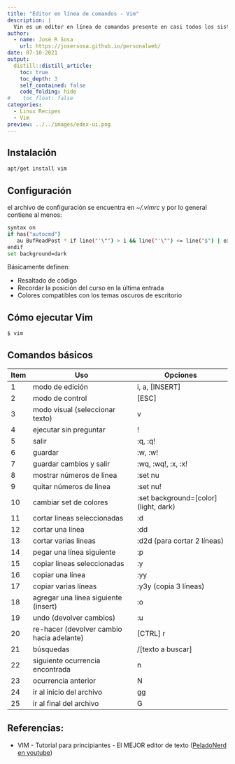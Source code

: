 ```yaml
---
title: "Editor en línea de comandos - Vim"
description: |
  Vin es un editor en línea de comandos presente en casi todos los sistemas operativos y especialmente en las distribuciones de Linux. Además pos su simplicidad es posible ejecutarlo en casi todo tipo de hardware, por lo que es muy útil conocer como funciona.
author:
  - name: José R Sosa
    url: https://josersosa.github.io/personalweb/
date: 07-10-2021
output:
  distill::distill_article:
    toc: true
    toc_depth: 3
    self_contained: false
    code_folding: hide
#    toc_float: false
categories:
  - Linux Recipes
  - Vim
preview: ../../images/edex-ui.png
---
```



## Instalación

```bash
apt/get install vim
```

## Configuración

el archivo de configuración se encuentra en *~/.vimrc* y por lo general contiene al menos: 

```bash
syntax on
if has("autocmd")
   au BufReadPost * if line("'\"") > 1 && line("'\"") <= line("$") | exe "normal! g'\"" | endif
endif
set background=dark
```

Básicamente definen:

- Resaltado de código
- Recordar la posición del curso en la última entrada
- Colores compatibles con los temas oscuros de escritorio

## Cómo ejecutar Vim

```bash
$ vim
```

## Comandos básicos

| Item | Uso                                       | Opciones                              |
| ---- | ----------------------------------------- | ------------------------------------- |
| 1    | modo de edición                           | i, a, [INSERT]                        |
| 2    | modo de control                           | [ESC]                                 |
| 3    | modo visual (seleccionar texto)           | v                                     |
| 4    | ejecutar sin preguntar                    | !                                     |
| 5    | salir                                     | :q, :q!                               |
| 6    | guardar                                   | :w, :w!                               |
| 7    | guardar cambios y salir                   | :wq,  :wq!, :x, :x!                   |
| 8    | mostrar números de linea                  | :set nu                               |
| 9    | quitar números de linea                   | :set nu!                              |
| 10   | cambiar set de colores                    | :set background=[color] (light, dark) |
| 11   | cortar lineas seleccionadas               | :d                                    |
| 12   | cortar una linea                          | :dd                                   |
| 13   | cortar varias lineas                      | :d2d (para cortar 2 líneas)           |
| 14   | pegar una línea siguiente                 | :p                                    |
| 15   | copiar lineas seleccionadas               | :y                                    |
| 16   | copiar una línea                          | :yy                                   |
| 17   | copiar varias líneas                      | :y3y (copia 3 líneas)                 |
| 18   | agregar una línea siguiente (insert)      | :o                                    |
| 19   | undo (devolver cambios)                   | :u                                    |
| 20   | re-hacer (devolver cambio hacia adelante) | [CTRL] r                              |
| 21   | búsquedas                                 | /[texto a buscar]                     |
| 22   | siguiente ocurrencia encontrada           | n                                     |
| 23   | ocurrencia anterior                       | N                                     |
| 24   | ir al inicio del archivo                  | gg                                    |
| 25   | ir al final del archivo                   | G                                     |

## Referencias:

- VIM - Tutorial para principiantes - El MEJOR editor de texto ([PeladoNerd en youtube](https://www.youtube.com/watch?v=TmNa4y-K5Z8)) 